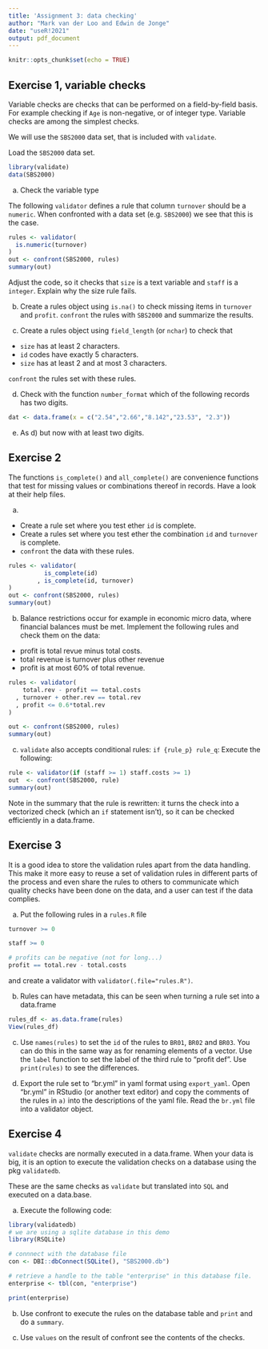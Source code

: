 ```yaml
---
title: 'Assignment 3: data checking'
author: "Mark van der Loo and Edwin de Jonge"
date: "useR!2021"
output: pdf_document
---
```


```r
knitr::opts_chunk$set(echo = TRUE)
```

## Exercise 1, variable checks

Variable checks are checks that can be performed on a field-by-field basis. For
example checking if `Age` is non-negative, or of integer type. Variable checks
are among the simplest checks.

We will use the `SBS2000` data set, that is included with `validate`.

Load the `SBS2000` data set.

```r
library(validate)
data(SBS2000)
```

a) Check the variable type 

The following `validator` defines a rule that column `turnover` should be a
`numeric`. When confronted with a data set (e.g. `SBS2000`) we see that this is
the case.

```r
rules <- validator(
  is.numeric(turnover)
)
out <- confront(SBS2000, rules)
summary(out)
```

Adjust the code, so it checks that `size` is a text variable and `staff` is a `integer`.
Explain why the size rule fails.

b) Create a rules object using `is.na()` to check missing items in `turnover` and `profit`. `confront` the rules with `SBS2000` and summarize the results.

c) Create a rules object using `field_length` (or `nchar`) to check that

-  `size` has at least 2 characters.
-  `id` codes have exactly 5 characters.
-  `size` has at least 2 and at most 3 characters. 

`confront` the rules set with these rules.

d) Check with the function `number_format` which of the following records has two digits.

```r
dat <- data.frame(x = c("2.54","2.66","8.142","23.53", "2.3"))
```

e) As d) but now with at least two digits.

## Exercise 2

The functions `is_complete()` and `all_complete()` are convenience functions
that test for missing values or combinations thereof in records. Have a look
at their help files.

a) 

- Create a rule set where you test ether `id` is complete.
- Create a rules set where you test ether the combination `id` and `turnover` 
is complete.
- `confront` the data with these rules.

```r
rules <- validator(
          is_complete(id)
        , is_complete(id, turnover)
)
out <- confront(SBS2000, rules)
summary(out)
```

b) Balance restrictions occur for example in economic micro data, where financial
balances must be met. Implement the following rules and check them on the data:

- profit is total revue minus total costs.
- total revenue is turnover plus other revenue
- profit is at most 60% of total revenue.

```r
rules <- validator(
    total.rev - profit == total.costs
  , turnover + other.rev == total.rev
  , profit <= 0.6*total.rev
)

out <- confront(SBS2000, rules)
summary(out)
```

c) `validate` also accepts conditional rules: `if {rule_p} rule_q`:
Execute the following:

```r
rule <- validator(if (staff >= 1) staff.costs >= 1)
out  <- confront(SBS2000, rule)
summary(out)
```

Note in the summary that the rule is rewritten: it turns the check into a 
vectorized check (which an `if` statement isn't), so it can be checked efficiently 
in a data.frame.

## Exercise 3

It is a good idea to store the validation rules apart from the data handling.
This make it more easy to reuse a set of validation rules in different parts 
of the process and even share the rules to others to communicate which 
quality checks have been done on the data, and a user can test if the data complies.

a) Put the following rules in a `rules.R` file

```r
turnover >= 0

staff >= 0

# profits can be negative (not for long...)
profit == total.rev - total.costs
```

and create a validator with `validator(.file="rules.R")`.

b) Rules can have metadata, this can be seen when turning a rule set into a data.frame

```r
rules_df <- as.data.frame(rules)
View(rules_df)
```

c) Use `names(rules)` to set the `id` of the rules to `BR01`, `BR02` and `BR03`.
You can do this in the same way as for renaming elements of a vector. Use the
`label` function to set the label of the third rule to "profit def". Use
`print(rules)` to see the differences.

d) Export the rule set to "br.yml" in yaml format using `export_yaml`.
Open "br.yml" in RStudio (or another text editor) and copy the comments of the rules
in `a)` into the descriptions of the yaml file.
Read the `br.yml` file into a validator object.

## Exercise 4

`validate` checks are normally executed in a data.frame. When your data is big, 
it is an option to execute the validation checks on a database using
the pkg `validatedb`.

These are the same checks as `validate` but translated into `SQL` and executed
on a data.base.

a) Execute the following code:

```r
library(validatedb)
# we are using a sqlite database in this demo
library(RSQLite)

# connnect with the database file
con <- DBI::dbConnect(SQLite(), "SBS2000.db")

# retrieve a handle to the table "enterprise" in this database file.
enterprise <- tbl(con, "enterprise")

print(enterprise)
```

b) Use confront to execute the rules on the database table and `print` and do a `summary`.


c) Use `values` on the result of confront see the contents of the checks.





